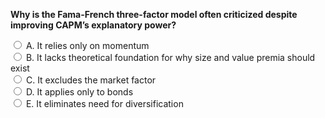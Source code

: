 ::: {.question-block}

<form onsubmit="event.preventDefault(); checkAnswer('module5_mcq_q98')" data-correct-answer="B">
<strong style="display: block;">Why is the Fama-French three-factor model often criticized despite improving CAPM’s explanatory power?</strong>

<label><input type="radio" name="module5_mcq_q98" value="A"> A. It relies only on momentum</label><br>
<label><input type="radio" name="module5_mcq_q98" value="B"> B. It lacks theoretical foundation for why size and value premia should exist</label><br>
<label><input type="radio" name="module5_mcq_q98" value="C"> C. It excludes the market factor</label><br>
<label><input type="radio" name="module5_mcq_q98" value="D"> D. It applies only to bonds</label><br>
<label><input type="radio" name="module5_mcq_q98" value="E"> E. It eliminates need for diversification</label><br>
</form>

<div id="feedback-module5_mcq_q98" class="feedback" data-status="" style="display:none;">
✅ Correct: B. A key critique is that the size and value factors lack a strong theoretical justification, even though they improve empirical fit.
</div>

:::
